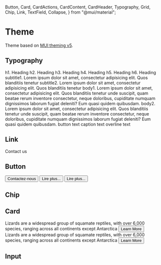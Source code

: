   Button,
  Card,
  CardActions,
  CardContent,
  CardHeader,
  Typography,
  Grid,
  Chip,
  Link,
  TextField,
  Collapse,
} from "@mui/material";

<Meta title="Theme" />

# Theme

Theme based on [MUI theming v5](https://mui.com/customization/theming/).

## Typography

<Story name="Typography">
  <Typography variant="h1" component="div" gutterBottom>
    h1. Heading
  </Typography>
  <Typography variant="h2" gutterBottom component="div">
    h2. Heading
  </Typography>
  <Typography variant="h3" gutterBottom component="div">
    h3. Heading
  </Typography>
  <Typography variant="h4" gutterBottom component="div">
    h4. Heading
  </Typography>
  <Typography variant="h5" gutterBottom component="div">
    h5. Heading
  </Typography>
  <Typography variant="h6" gutterBottom component="div">
    h6. Heading
  </Typography>
  <Typography variant="subtitle1" gutterBottom component="div">
    subtitle1. Lorem ipsum dolor sit amet, consectetur adipisicing elit. Quos
    blanditiis tenetur
  </Typography>
  <Typography variant="subtitle2" gutterBottom component="div">
    subtitle2. Lorem ipsum dolor sit amet, consectetur adipisicing elit. Quos
    blanditiis tenetur
  </Typography>
  <Typography variant="body1" gutterBottom>
    body1. Lorem ipsum dolor sit amet, consectetur adipisicing elit. Quos
    blanditiis tenetur unde suscipit, quam beatae rerum inventore consectetur,
    neque doloribus, cupiditate numquam dignissimos laborum fugiat deleniti? Eum
    quasi quidem quibusdam.
  </Typography>
  <Typography variant="body2" gutterBottom>
    body2. Lorem ipsum dolor sit amet, consectetur adipisicing elit. Quos
    blanditiis tenetur unde suscipit, quam beatae rerum inventore consectetur,
    neque doloribus, cupiditate numquam dignissimos laborum fugiat deleniti? Eum
    quasi quidem quibusdam.
  </Typography>
  <Typography variant="button" display="block" gutterBottom>
    button text
  </Typography>
  <Typography variant="caption" display="block" gutterBottom>
    caption text
  </Typography>
  <Typography variant="overline" display="block" gutterBottom>
    overline text
  </Typography>
</Story>

## Link

<Story name="Link">
  <Grid container spacing={3}>
    <Grid item>
      <Link href="">Contact us</Link>
    </Grid>
  </Grid>
</Story>

## Button

<Story name="Button">
  <Grid container spacing={3}>
    <Grid item>
      <Button variant="contained">Contactez-nous</Button>
    </Grid>
    <Grid item>
      <Button variant="outlined">Lire plus...</Button>
    </Grid>
    <Grid item>
      <Button variant="text">Lire plus...</Button>
    </Grid>
  </Grid>
</Story>

## Chip

<Story name="Chip">
  <Grid container spacing={3}>
    <Grid item>
      <Chip label="C++" />
    </Grid>
    <Grid item>
      <Chip label="React" variant="outlined" />
    </Grid>
  </Grid>
</Story>

## Card

<Story name="Card">
  <Grid container spacing={3}>
    <Grid item>
      <Card sx={{ maxWidth: 345 }}>
        <CardHeader title="Lizard" />
        <CardContent>
          <Typography>
            Lizards are a widespread group of squamate reptiles, with over 6,000
            species, ranging across all continents except Antarctica
          </Typography>
        </CardContent>
        <CardActions>
          <Button size="small" variant="outlined">
            Learn More
          </Button>
        </CardActions>
      </Card>
    </Grid>
    <Grid item>
      <Card sx={{ maxWidth: 345 }} variant="outlined">
        <CardHeader title="Lizard" />
        <CardContent>
          <Typography>
            Lizards are a widespread group of squamate reptiles, with over 6,000
            species, ranging across all continents except Antarctica
          </Typography>
        </CardContent>
        <CardActions>
          <Button size="small" variant="text">
            Learn More
          </Button>
        </CardActions>
      </Card>
    </Grid>
  </Grid>
</Story>

## Input

<Story name="Input">
  <Grid container spacing={3}>
    <Grid item>
      <TextField label="Name" variant="outlined" placeholder="Jean Doe" />
    </Grid>
  </Grid>
</Story>
